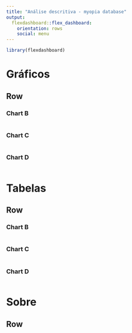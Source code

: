 ```yaml
---
title: "Análise descritiva - myopia database"
output: 
  flexdashboard::flex_dashboard:
    orientation: rows
    social: menu
---
```


```r
library(flexdashboard)
```

Gráficos
=======================================================================

Row
-----------------------------------------------------------------------

### Chart B

```r

```

### Chart C

```r

```

### Chart D

```r

```

Tabelas
=======================================================================

Row
-----------------------------------------------------------------------

### Chart B

```r

```

### Chart C

```r

```

### Chart D

```r

```


Sobre
=======================================================================

Row
-----------------------------------------------------------------------